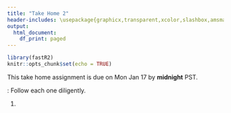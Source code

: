 ```yaml
---
title: "Take Home 2"
header-includes: \usepackage{graphicx,transparent,xcolor,slashbox,amsmath,amssymb}
output:
  html_document:
    df_print: paged
---
```


```r
library(fastR2)
knitr::opts_chunk$set(echo = TRUE)
```

This take home assignment is due on Mon Jan 17 by **midnight** PST.

\textbf{Instructions}: Follow each one diligently. \textbf{No exceptions.}

```{=tex}
\hrule
\begin{enumerate}
    \item Please type your answers and upload as a PDF. If you prefer to write your answers, we will accept handwritten work provided it is legible. If you decide to go this route, be sure to [scan](https://www.camscanner.com) and upload a single file.  
    \item Write your full name (as it appears in the grade book) on the first page, preferably as a running header on each page.
    \item Answer the questions in order and number them as I have here. Write complete answers which includes justifications for steps and/or references to results you use. This is really important.
    \item Clearly indicate your final answer. Put a frame around it where appropriate.
\end{enumerate}
\hrule
```


1. 

